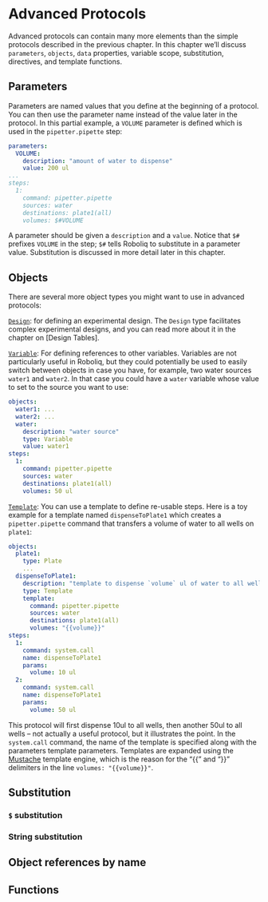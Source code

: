 # Advanced Protocols

Advanced protocols can contain many more elements than the simple protocols
described in the previous chapter.  In this chapter we'll discuss `parameters`,
`objects`, `data` properties, variable scope, substitution, directives, and template functions.

## Parameters

Parameters are named values that you define at the beginning of a protocol.
You can then use the parameter name instead of the value later in the protocol.
In this partial example, a `VOLUME` parameter is defined which is used in the
`pipetter.pipette` step:

```yaml
parameters:
  VOLUME:
    description: "amount of water to dispense"
    value: 200 ul
...
steps:
  1:
    command: pipetter.pipette
    sources: water
    destinations: plate1(all)
    volumes: $#VOLUME
```

A parameter should be given a `description` and a `value`.
Notice that `$#` prefixes `VOLUME` in the step; `$#` tells Roboliq to substitute in a parameter value.  Substitution is discussed in more detail later in this chapter.

## Objects

There are several more object types you might want to use in advanced protocols:

[`Design`](../protocol/commands.html#_Design): for defining an experimental design.
The `Design` type facilitates complex experimental designs, and you can read
more about it in the chapter on [Design Tables].
  
[`Variable`](../protocol/commands.html#_Variable):
For defining references to other variables.
Variables are not particularly useful in Roboliq, but they could potentially
be used to easily switch between objects in case you have, for example,
two water sources `water1` and `water2`.  In that case you could have a `water`
variable whose value to set to the source you want to use:

```yaml
objects:
  water1: ...
  water2: ...
  water:
    description: "water source"
    type: Variable
    value: water1
steps:
  1:
    command: pipetter.pipette
    sources: water
    destinations: plate1(all)
    volumes: 50 ul
```  

[`Template`](../protocol/commands.html#_Template):
You can use a template to define re-usable steps.
Here is a toy example for a template named `dispenseToPlate1` which
creates a `pipetter.pipette` command that transfers a volume of water to
all wells on `plate1`:

```yaml
objects:
  plate1:
    type: Plate
    ...
  dispenseToPlate1:
    description: "template to dispense `volume` ul of water to all wells on plate1"
    type: Template
    template:
      command: pipetter.pipette
      sources: water
      destinations: plate1(all)
      volumes: "{{volume}}"
steps:
  1:
    command: system.call
    name: dispenseToPlate1
    params:
      volume: 10 ul
  2:
    command: system.call
    name: dispenseToPlate1
    params:
      volume: 50 ul
```

This protocol will first dispense 10ul to all wells, then another 50ul to all wells -- not actually a useful protocol, but it illustrates the point.
In the `system.call` command, the name of the template is specified along with the parameters template parameters.  Templates are expanded using the [Mustache](https://github.com/janl/mustache.js) template engine, which is the reason for the "{{" and "}}" delimiters in the line `volumes: "{{volume}}"`.

## Substitution

### `$` substitution

### String substitution

## Object references by name

## Functions
